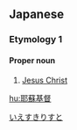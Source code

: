 ==Japanese==

===Etymology 1===
{{ja-kanjitab}}

====Proper noun====
{{ja-pos|proper|イエス キリスト}}

# [[Jesus Christ]]

[[Category:ja:Christianity|いえすきりすと]]

[[hu:耶蘇基督]]